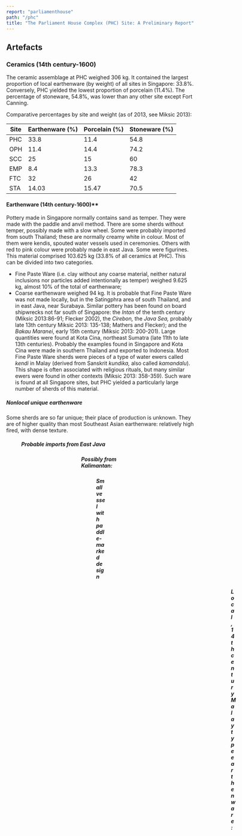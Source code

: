 ```yaml
---
report: "parliamenthouse"
path: "/phc"
title: "The Parliament House Complex (PHC) Site: A Preliminary Report"
---
```


## Artefacts

### Ceramics (14th century-1600)
The ceramic assemblage at PHC weighed 306 kg. It contained the largest proportion of local earthenware (by weight) of all sites in Singapore: 33.8%. Conversely, PHC yielded the lowest proportion of porcelain (11.4%). The percentage of stoneware, 54.8%, was lower than any other site except Fort Canning. 

Comparative percentages by site and weight (as of 2013, see Miksic 2013):


| Site | Earthenware (%) | Porcelain (%) | Stoneware (%) |
|----------|-----------------|---------------|---------------|
| PHC      | 33.8            | 11.4          | 54.8          |
| OPH      | 11.4            | 14.4          | 74.2          |
| SCC      | 25              | 15            | 60            |
| EMP      | 8.4             | 13.3          | 78.3          |
| FTC      | 32              | 26            | 42            |
| STA      | 14.03           | 15.47         | 70.5          |

#### Earthenware (14th century-1600)**
Pottery made in Singapore normally contains sand as temper. They were made with the paddle and anvil method. There are some sherds without temper, possibly made with a slow wheel. Some were probably imported from south Thailand; these are normally creamy white in colour. Most of them were kendis, spouted water vessels used in ceremonies. Others with red to pink colour were probably made in east Java. Some were figurines.	 
This material comprised 103.625 kg (33.8% of all ceramics at PHC). This can be divided into two categories. 
- Fine Paste Ware (i.e. clay without any coarse material, neither natural inclusions nor particles added intentionally as temper) weighed 9.625 kg, almost 10% of the total of earthenware; 
- Coarse earthenware weighed 94 kg. 
It is probable that Fine Paste Ware was not made locally, but in the Satingphra area of south Thailand, and in east Java, near Surabaya. Similar pottery has been found on board shipwrecks not far south of Singapore: the *Intan* of the tenth century (Miksic 2013:86-91; Flecker 2002), the *Cirebon,* the *Java Sea,* probably late 13th century Miksic 2013: 135-138; Mathers and Flecker); and the *Bakau Maranei*, early 15th century (Miksic 2013: 200-201). Large quantities were found at Kota Cina, northeast Sumatra (late 11th to late 13th centuries). Probably the examples found in Singapore and Kota Cina were made in southern Thailand and exported to Indonesia. 
Most Fine Paste Ware sherds were pieces of a type of water ewers called *kendi* in Malay (derived from Sanskrit *kundika,* also called *kamandalu*). This shape is often associated with religious rituals, but many similar ewers were found in other contexts (Miksic 2013: 358-359). Such ware is found at all Singapore sites, but PHC yielded a particularly large number of sherds of this material.

<!-- insert data PHC Earthenware Fine Paste 14th c-1600 PHCFPE0001-0071 -->

<!-- insert data PHC Earthenware Tempered 14th c-1600 PHCTE0001-0854 -->


##### Nonlocal unique earthenware
Some sherds are so far unique; their place of production is unknown. They are of higher quality than most Southeast Asian earthenware: relatively high fired, with dense texture.

<Figure
img="Figure-30-DSC01447-unknown-origin,-poss-India.jpg"
caption="Figure 30 Fine bodied ware, black exterior, incised crisscrossing lines. The sherd was recovered from PHC Sq 4."
/> 


##### Probable imports from East Java

<Figure
img="Figure-31-DSC05620-poss-Javanese.jpg"
caption="Figure 31 Fine Pink ware with moulded decoration."
/> 

<Figure
img="Figure-32-terracotta-head-Java.jpg"
caption="Figure 32 Terracotta clay head of figurine with iron adhesion, PHC X." 
/>

<Figure
img="Figure-33-DSC01277.jpg"
caption="Figures 33 and 34 Fine orange terracotta head, hollow, from PHC T2 IV (1)."
/> 

<Figure
img="Figure-34-DSC01278.jpg"
caption="Figures 33 and 34 Fine orange terracotta head, hollow, from PHC T2 IV (1)."
/> 

##### Possibly from Kalimantan:
<Figure
img="Figure-35-9.16-paddlemarked-sherd.jpg"
caption="Figure 35 Large jar fragment, impressed/paddle-marked design."
/>


##### Small vessel with paddle-marked design

<Figure
img="Figure-36-DSC08152.jpg"
caption="Figure 36 Fine Paste earthenware sherds with stabbed design, incised decoration and punctated circles."
/> 


<Figure
img="Figure-37-PHC-sq-12-spit3.jpg"
caption="Figure 37 Fine paste sherd with stabbed design, moulded square from PHC sq 12 spit 3."
/>

<Figure
img="Figure-38-DSC00582.jpg"
caption="Figure 38 Orange, paddle-marked, tempered earthenware sherd with designs of U-shaped loops PHC 12/13 Spit 3."
/> 

<Figure
img="Figure-39-DSC01443.jpg"
caption="Figure 39 Another example of orange, paddle-impressed tempered earthenware with U-shaped loop decoration."
/> 

<Figure
img="Figure-40-DSC00965.jpg"
caption="Figure 40 Tempered earthenware body sherd from PHC Square I Spit 4 with fine pointillistic décor."
/> 

<Figure
img="Figure-41-DSC01229.jpg"
caption="Figure 41 Orange fine tempered earthenware sherd with paddle-impressed decoration of squares and X’s, PHC Square 11 Spit 2."
/> 

<Figure
img="Figure-42-DSC01455.jpg"
caption="Figure 42 Tempered earthenware from PHC Square 11 Spit 1 bearing decoration of bird and sun motif."
/> 

<Figure
img="Figure-43-DSC01462.jpg"
caption="Figure 43 Orange tempered earthenware with paddle-marked decorations and sharp ridges from PHC T2."
/> 

<Figure
img="Figure-44-DSC04302.jpg-and-Figure-45-DSC04303.jpg"
caption="Figure 44 Hard gray earthenware bearing decoration of parallel incised lines, PHC salvage. Exterior and interior views."
/> 


##### Local, 14th century Malay type earthenware:

<Figure
img="Figure-46-DSC00560.jpg"
caption="Figure 46 Earthenware sherd containing design of incised crisscrossing lines, a possible lid, from PHC Sq 13 Spit 3."
/> 

<Figure
img="Figure-47-DSC00563-14-Spit-3.jpg"
caption="Figure 47 Orange slipped earthenware rim sherd with flange and incised lines decoration, PHC Sq. 14 Spit 3."
/> 

<Figure
img="Figure-48-DSC00818.jpg"
caption="Figure 48 Sherd with paddle-marked straight lines motif, PHC Sq 14 Spit 5."
/> 

<Figure
img="Figure-49-DSC01456.jpg"
caption="Figure 49 Flanged pot rims with stabbed décor, PHC salvage context."
/> 

<Figure
img="Figure-50-DSC04429.jpg"
caption="Figure 50 Eleven tempered paddle-marked carinated earthenware sherds."
/> 

##### Other types of earthenware:
<Figure
img="Figure-51-DSC05402.jpg"
caption="Figure 51 Find from no context: conical-shaped cup, probably a crucible; modern?"
/>

#### Chinese Ceramics (14th-20th centuries) 
This category consists of porcelain weighing 35 kg (11.4% of ceramics at PHC) and stoneware weighing 167 kg (54.8%). This data can be interpreted in several ways. Porcelain would be more likely to be found in habitation areas than in industrial zones. The high proportion of local pottery in comparison with Chinese wares at PHC is consistent with the large quantity of metal objects there: both are likely to be associated with workshops rather than residences or ceremonial districts. This is not to say that the site of PHC was poor in the variety or value of ceramics found at the site; PHC yielded examples of high-quality Chinese ware, although not as numerous as earthenware.

##### Chinese Porcelain (14th\-century)

###### Iron-Spotted *Qingbai*
One of the star pieces from PHC is a specimen of iron-spotted qingbai ware in the form of a fragment of small dish (brush washer?) with boys playing in a lotus pond (found in square T2). This is the only specimen of this unusual type of object found in Singapore until now.

<Figure
img="Figure-52-boys-2.jpg"
caption="Figures 52 and 53 Boys and lotus pond"
/> 

<Figure
img="Figure-53-boys-lotus-pond.jpg"
caption="Figures 52 and 53 Boys and lotus pond"
/> 


Other iron-spotted *qingbai* items include a tiny round lid for a bottle (not found in context), 

<Figure
img="Figure-54-DSC05279-Iron-Spotted-lid.jpg"
caption="Figure 54 Iron-spotted *qingbai* lid"
/> 
<Figure
img="Figure-55-DSC05277.jpg"
caption="Figures 55 Another iron-spotted *qingbai* lid"
/> 

Other examples include a lid for a small bottle and a rim of a small bottle with loop (no context).

###### Underglaze Copper Red*
This is another type of rare decorative porcelain made during the Yuan Dynasty. Only small items were made from this material. Examples include the body sherd (see Figure 56). The sherds are mainly small jarlets made in two parts; some were ewers with spouts.

<Figure
img="Figure-56-DSC04393-PHC-VI-1.jpg"
caption="Figure 56 Example of a copper-red porcelain sherd from PHC."
/> 


###### White Glazed Ware
The PHC assemblage included a large range of good to excellent quality white ware. White-glazed items perhaps made at Dehua or Jingdezhen include the head and torso of a young boy (Miksic 2013: 6.08). 

<Figure
img="Figure-57-6.08-PHC-head.jpg"
caption="Figure 57 White porcelain head"
/> 


<Figure
img="Figure-58-6.08-PHC-torso.jpg"
caption="Figure 58 White porcelain torso of a figurine."
/> 


Another white-glazed object is the base of a stem-cup for drinking wine (DSC01296). It is tempting but probably wrong to imagine the copper-smiths imbibing wine from porcelain stem-cups at the end of a hard day at the forge. Another small cup has a stamp with five characters (see Miksic 2013: 6.08).

<Figure
img="Figure-59-stem-cup-base-DSC01296.jpg"
caption="Figure 59 base of a white porcelain stem cup."
/> 


Other delicate white wares more closely associated with feminine than masculine taste include a *qingbai* lid for a small round container for such substances as cosmetics (Figure 60\) and a very finely-made lid for a larger covered box, probably made at Dehua (Figure 61 showing sherd recovered from Square 3 Spits 1-2). Among the enigmatic sherds which normally appear at any site from the premodern period in Singapore is a flat sherd of an unknown object with a brownish-white glaze and raised decoration consisting of thin squiggly lines (excavated from PHC 5/4, see Figure 62).

<Figure
img="Figure-60-DSC04320.jpg"
caption="Figure 60 Examples of white porcelain sherds from PHC"
/> 

<Figure
img="Figure-61-DSC04412.jpg"
caption="Figure 61 More examples of white porcelain sherds from PHC"
/> 

<Figure
img="Figure-62-DSC04401.jpg"
caption="Figure 62 Yet more examples of white porcelain sherds from PHC"
/>

<Figure
img="Figure-63-Ding-type-SQ5-Spit-0.jpg"
caption="Figure 63 Example of a Ding type ware, from PHC Sq 5, Spit 0."
/> 


###### Green Porcelain*
Most examples of this material found at PHC were made in the 14th century in Fujian or Zhejiang. There are some special pieces of this ware, but most were common bowls.

Special pieces include:

<Figure
img="Figure-64-lid.jpg"
caption="Figure 64 A jar lid with applique motifs."
/> 

<Figure
img="Figure-65-DSC01231-fish-tail-in-relief.jpg"
caption="Figure 65 Figure 65 Fish tail in relief."/>
/> 

<Figure
img="Figure-66-DSC00593-PHC018-PHC-5-spit-0.jpg"
caption="Figure 66 Flat base without foot."
/> 


Bowls: 
<Figure
img="Figure-67-DSC00948-PHC-12-s3.jpg"
caption="Figure 67 Impressed flower and leaf pattern (PHC 12 spit 3)."
/> 

###### White Ware Decorated with Underglaze Cobalt Blue Designs (blue and white porcelain)

	A few pieces of this type of ware were made in the Tang Dynasty, but this style only caught on in the export market starting around 1325\. Examples with underglaze blue decoration were relatively rare at PHC. Nevertheless, several unusually elaborate shapes were discovered there.

<Figure
img="Figure-68-PHC-sq-3-spit-0.jpg"
caption="Figure 68 Rim of “Monk’s cap” bottle PHC Sq 3 Spit 0"
/>

<Figure
img="Figure-69-DSC00024.jpg"
caption="Figure 69 Jingdezhen blue and white bowls with blackberry vines on exterior, from PHC T3 Spit 3."
/> 

<Figure
img="Figure-70-DSC01034.jpg"
caption="Figure 70 Vase bottle with restricted neck."
/> 

<Figure
img="Figure-71-PHC-bw-applique.jpg"
caption="Figure 71 Fragment with yellowish-white glaze, unique applique decoration."
/> 

<Figure
img="Figure-72-DSC01040.jpg"
caption="Figure 72 Mouth of bottle with blackberry vines."
/> 


###### Porcelain *“gacuk”*

This Indonesian word denotes sherds of Chinese porcelain, stoneware, and locally produced earthenware sherds which have been intentionally chipped to create discs. Similar items have been found at the contemporary site of Trowulan in Java. Their function(s) is (are) unknown. They may have been used as a low-level medium of exchange, or possibly as game pieces.

###### Ming Porcelain (15th Century)
Singapore was an important part of the Melakan thalassocracy. It appears in the *Malay Annals* (Raffles MS 18 recension) as the home of the greatest Malay hero, Hang Tuah (who was transformed into a Bugis noble from South Sulawesi in the later Shellabear recension). Portuguese sources also refer to a great warrior without giving his name. After the fall of Melaka, he returned to his home in Singapore (Miksic 2013: 146, 153, 160, 196). 
Sites with early Ming porcelain are rare. Roxana Brown referred to the Ming Gap as a period beginning in 1368 when Chinese ceramics become rare, both on land and in sites underwater. This scarcity reached its maximum in the mid to late 15th century. Thereafter the supply of porcelain began to increase, but only returned to its former level after 1567, when the Ming ban on foreign trade was lifted. (Miksic 2013: 198, 208, 400). Singapore is one of the rare places where 15th\-century porcelain has been found in relatively large quantity. It is difficult to distinguish early Ming white porcelain from late Yuan examples, but at PHC, one of the more interesting examples of 15th\-century Chinese porcelain is a small white cup with a Chinese stamp on the base (Miksic 2013: 6.08). 
Early Ming blue and white ware on the other hand is easier to date. Examples of this ware at PHC are numerous (although no statistics are yet available). Most of the examples identified at this time are small bowls. Two unique sherds, a base and a body sherd, form part of a large bowl. The material and designs are significantly inferior to the other Ming sherds from PHC. This vessel clearly comes from another kiln site, probably located in Fujian.

Examples: 
<Figure
img="Figure-73-DSC01040.jpg"
caption="Figures 73 Example of Ming Blue and White porcelain"
/>

<Figure
img="Figure-74-PHC-BW-MING-T2.jpg"
caption="Figure 74 Example of Ming Blue and White porcelain."
/>

<Figure
img="Figure-75-PHC-BW-MING-032-DTAIL.jpg"
caption="Figure 75 Example of Ming Blue and White porcelain."
/>

<Figure
img="Figure-76-DSC05268.jpg"
caption="Figure 76 Example of Ming Blue and White porcelain."/>

<Figure
img="Figure-77-DSC05270-character.jpg"
caption="Figure 77 Example of Ming Blue and White porcelain."/>



One very fine sherd once formed part of a small bottle. Its decoration combines underglaze iron spots with overglaze enamel. Some fragments of yellow enamel still remain; others have left “ghosts” behind which were probably green, suggesting leaves and vines.

###### Chinese Stoneware (14th century-1600)
Usually comprising storage jars and other utilitarian vessels, they mainly consist of two types: buff and brittle ware. Buff ware is mainly associated with Guangdong, whereas brittle ware is known from Fujian. 
Buff ware was mainly used for utilitarian objects such as jars and basins. Glazes were mainly light brown to green. Lugs for tying lids to jars were modelled to resemble dragons. One example (Figure 78\) also bore incised decoration. Chinese characters were sometimes stamped between the lugs; these may have been meant to identify specific shops. Sometimes the potters carved a design through the glaze to create a contrasting pattern.

<Figure
img="Figure-78-DSC05234-PHC-0-buff.jpg"
caption="Figure 78 Buff stoneware sherd with lug from PHC salvage"
/> 

<Figure
img="Figure-79-DSC00975-spit-0.jpg"
caption="Figure 79 Buff stoneware sherd with lug and stamped character."
/> 

Brittle ware jars are less common. Brittle ware bottles however are quite numerous. They were probably designed to contain mercury (Treloar 1974). Numerous examples have been found in Singapore, including a cache of a dozen unbroken examples at OPH (Miksic 2013: 315-318; “mercury jars” from OPH). Mercury is a volatile metal and is rarely preserved in archaeological sites, so proof that these bottles functioned as containers for mercury is inferred from their form. They are plain but sturdy vessels and were reused for many purposes. One example found at PHC (Figure 80; from PHC IV/4) still contains calcium. It was probably obtained from grinding shells of molluscs. This practice is still practised today in the Straits of Melaka, where the lime thus produced is mixed with other condiments as part of the popular pastime of betel chewing (the name is taken from the leaf which is used as a wrapper).

<Figure
img="Figure-80-DSC01273.jpg"
caption="Figure 80 Base of mercury jar."
/> 

One sherd of a jar has *sgraffiato* decoration created by carving a linear design through the brown glaze, revealing the light buff clay beneath it. 

<Figure
img="Figure-81-DSC01450.jpg"
caption="Figure 81 stoneware sherd with *sgraffiato* decoration."
/> 

#### Thai Stoneware (15th\-16th century)
This sherd is part of the lower half of a covered box. It was made in Sawankhalok in the 15th century (see Figure 82, sherd from PHC Sq 2 Spit 1).

<Figure
img="Figure-82-DSC05213-Sukhothai-II-1.jpg"
caption="Figure 82 Sukhothai ware from PHC Sq 2 Spit 1."
/> 


#### Vietnamese Glazed Ware (15th\-16th century)
During the 15th century, when very few Chinese ceramics were exported, kilns in north Vietnam produced good quality ware decorated with cobalt blue. This ware was exported to many parts of Southeast Asia.

<Figure
img="Figure-83-Vietnamese-sancai-enamel-PHC-0.jpg"
caption="Figure 83 Lid of a covered box, *sancai* (three-colour) ware."
/> 

<Figure
img="Figure-84-Vietnamese-blue-and-white-base.jpg"
caption="Figure 84 Base of a covered box PHC Sq 1, Spit 1."
/> 


#### Unknown Wares (14th century-1600)

<Figure
img="Figure-85-DSC01370..jpg"
caption="Figure 85 Eleven fragments of unknown origin, possibly Middle Eastern, green, brown, yellow glaze: from PHC Sq 4, Spits 2-3."
/> 

<Figure
img="Figure-86-lead-green-bird-wing-DSC04460-E3-spit-1.jpg"
caption="Figure 86 Lead green fragment of a bird image, from PHC E3 Spit 1."
/> 

<Figure
img="Figure-87-DSC04423-black-on-green.jpg"
caption="Figure 87 Black motif painted on green background, from PHC Sq 3 Spit 2."
/> 


*Middle Eastern?*
<Figure
img="Figure-88-DSC01353.jpg"
caption="Figure 88 Probably of Middle Eastern origin."
/> 

One sherd may have come from Persia. It has a pink biscuit which once had a black and green painted design, which has partially flaked off, from PHC SQ 12-13 Spit 1+2.

<Figure
img="Figure-89-DSC01322.jpg"
caption="Figure 89 Persian sherd from PHC."
/> 


### Ceramics (19th\-20th century)** 
#### Chinese Ceramics (19th\-20th century) 
##### Chinese Porcelain* 
	Examples of 19th\-20th century Chinese porcelain comprises Qing dynasty wares, such as blue and white, enamelware, and polychrome ware etc:

<Figure
img="Figure-90-DSC05300-wood-block-printed.jpg"
caption="Figure 90 Qing-dynasty blue and white porcelain sherds (wood block printed)."
/> 


<Figure
img="Figure-91-DSC05304-19c-enamel.jpg"
caption="Figure 91 Example of 19th\-century enamel ware."
/> 

<Figure
img="Figure-92-DSC05308-19c-polychrome.jpg"
caption="Figure 92 Example of 19th\-century polychrome porcelain."
/> 

<Figure
img="Figure-93-DSC05329-White-lid.jpg"
caption="Figure 93 Example of a white Chinese porcelain lid, late 19th-early 20th century."
/>

##### Chinese Stoneware
Brown-glazed stoneware vessel with handles in the shape of fish.

#### European Ceramics (19th\-20th century)*
Two pipes made for smoking tobacco were discovered. One bears the imprint “Davidson Glasgow”. 

<Figure
img="Figure-94-DSC04306.jpg"
caption="Figures 94 and 95 European clay pipes"
/> 

<Figure
img="Figure-95-DSC04307.jpg"
caption="Figures 94 and 95 European clay pipes"
/> 


The other has no inscription, but has milling marks along the rim of the bowl. Another artefact consists of the neck and rim of a bottle, probably for ginger beer. It has a creamy white body covered by a light brown glaze. A section of copper wire wound around the neck was used to keep a cork in place.

<Figure
img="Figure-96-stoneware-bottle-with-wire.jpg"
caption="Figure 96 stoneware bottle with wire."
/>

Other examples:

<Figure
img="Figure-97-DSC05331-PHC-0-gaudy-Dutch.jpg"
caption="Figures 97-99 Examples of Gaudy Dutch blue transfer-printed, and red transfer printed wares."
/>


<Figure
img="Figure-98-DSC05346-PHC-0.jpg"
caption="Figures 97-99 Examples of Gaudy Dutch blue transfer-printed, and red transfer printed wares."
/>

<Figure
img="Figure-99-DSC05348-PHC-0.jpg"
caption="Figures 97-99 Examples of Gaudy Dutch blue transfer-printed, and red transfer printed wares."
/>